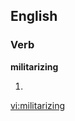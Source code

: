 
==English==

===Verb===
'''militarizing'''

# {{present participle of|[[militarize]]}}

[[vi:militarizing]]